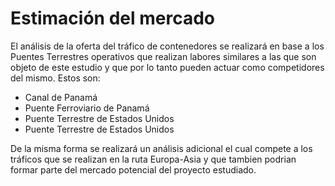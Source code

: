 # Estimación del mercado

El análisis de la oferta del tráfico de contenedores se realizará en base a los Puentes Terrestres operativos que realizan labores similares a las que son objeto de este estudio y que por lo tanto pueden actuar como competidores del mismo. Estos son:

  * Canal de Panamá
  * Puente Ferroviario de Panamá
  * Puente Terrestre de Estados Unidos
  * Puente Terrestre de Estados Unidos

De la misma forma se realizará un análisis adicional el cual compete a los tráficos que se realizan en la ruta Europa-Asia y que tambien podrian formar parte del mercado potencial del proyecto estudiado.



